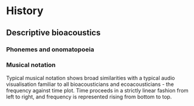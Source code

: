 # History {#history}

## Descriptive bioacoustics

### Phonemes and onomatopoeia

### Musical notation
Typical musical notation shows broad similarities with a typical audio visualisation familiar to all bioacousticians and ecoacousticians - the frequency against time plot. Time proceeds in a strictly linear fashion from left to right, and frequency is represented rising from bottom to top.
